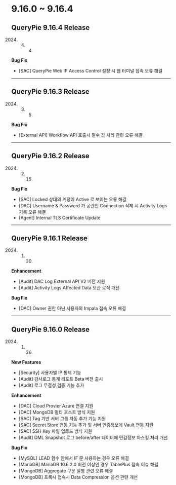 

# 9.16.0 ~ 9.16.4

## **QueryPie 9.16.4 Release**

2024. 4. 4.

**Bug Fix**

* [SAC] QueryPie Web IP Access Control 설정 시 웹 터미널 접속 오류 해결

---

## **QueryPie 9.16.3 Release**

2024. 3. 5.

**Bug Fix**

* [External API] Workflow API 호출시 필수 값 처리 관련 오류 해결

---

## **QueryPie 9.16.2 Release**

2024. 2. 15.

**Bug Fix**

* [SAC] Locked 상태의 계정이 Active 로 보이는 오류 해결
* [DAC] Username & Password 가 공란인 Connection 삭제 시 Activity Logs 기록 오류 해결
* [Agent] Internal TLS Certificate Update

---

## **QueryPie 9.16.1 Release**

2024. 1. 30.

**Enhancement**

* [Audit] DAC Log External API V2 버전 지원
* [Audit] Activity Logs Affected Data 보관 로직 개선

**Bug Fix**

* [DAC] Owner 권한 아닌 사용자의 Impala 접속 오류 해결

---

## **QueryPie 9.16.0 Release**

2024. 1. 26.

**New Features**

* [Security] 사용자별 IP 통제 기능
* [Audit] 감사로그 통계 리포트 Beta 버전 출시
* [Audit] 로그 무결성 검증 기능 추가

**Enhancement**

* [DAC] Cloud Provier Azure 연결 지원
* [DAC] MongoDB 멀티 호스트 방식 지원
* [SAC] Tag 기반 서버 그룹 자동 추가 기능 지원
* [SAC] Secret Store 연동 기능 추가 및 서버 인증정보에 Vault 연동 지원
* [SAC] SSH Key 파일 업로드 방식 지원
* [Audit] DML Snapshot 로그 before/after 데이터에 민감정보 마스킹 처리 개선

**Bug Fix**

* [MySQL] LEAD 함수 안에서 IF 문 사용하는 경우 오류 해결
* [MariaDB] MariaDB 10.6.2.0 버전 이상인 경우 TablePlus 접속 이슈 해결
* [MongoDB] Aggregate 구문 실행 관련 오류 해결
* [MongoDB] 프록시 접속시 Data Compression 옵션 관련 개선

